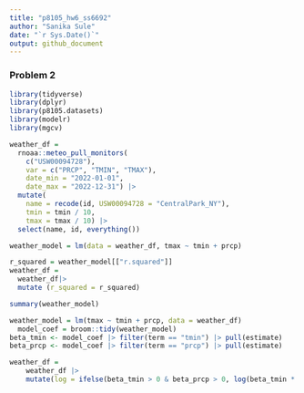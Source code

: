 ```yaml
---
title: "p8105_hw6_ss6692"
author: "Sanika Sule"
date: "`r Sys.Date()`"
output: github_document
---
```

### Problem 2

```r
library(tidyverse)
library(dplyr)
library(p8105.datasets)
library(modelr)
library(mgcv)
```

```r
weather_df = 
  rnoaa::meteo_pull_monitors(
    c("USW00094728"),
    var = c("PRCP", "TMIN", "TMAX"), 
    date_min = "2022-01-01",
    date_max = "2022-12-31") |>
  mutate(
    name = recode(id, USW00094728 = "CentralPark_NY"),
    tmin = tmin / 10,
    tmax = tmax / 10) |>
  select(name, id, everything())
```

```r
weather_model = lm(data = weather_df, tmax ~ tmin + prcp) 

r_squared = weather_model[["r.squared"]]
weather_df = 
  weather_df|> 
  mutate (r_squared = r_squared)

summary(weather_model)
```

```r
weather_model = lm(tmax ~ tmin + prcp, data = weather_df)
  model_coef = broom::tidy(weather_model)
beta_tmin <- model_coef |> filter(term == "tmin") |> pull(estimate)
beta_prcp <- model_coef |> filter(term == "prcp") |> pull(estimate)

weather_df = 
    weather_df |>
    mutate(log = ifelse(beta_tmin > 0 & beta_prcp > 0, log(beta_tmin * beta_prcp), NA)) 
```




